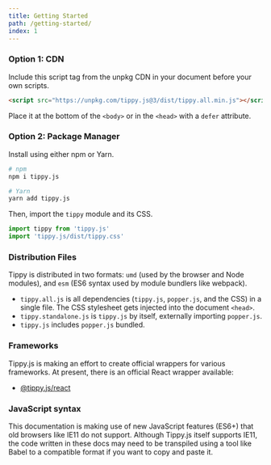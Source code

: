 ```yaml
---
title: Getting Started
path: /getting-started/
index: 1
---
```


### Option 1: CDN

Include this script tag from the unpkg CDN in your document before your own
scripts.

```html
<script src="https://unpkg.com/tippy.js@3/dist/tippy.all.min.js"></script>
```

Place it at the bottom of the `<body>` or in the `<head>` with a `defer`
attribute.

### Option 2: Package Manager

Install using either npm or Yarn.

```bash
# npm
npm i tippy.js

# Yarn
yarn add tippy.js
```

Then, import the `tippy` module and its CSS.

```js
import tippy from 'tippy.js'
import 'tippy.js/dist/tippy.css'
```

### Distribution Files

Tippy is distributed in two formats: `umd` (used by the browser and Node
modules), and `esm` (ES6 syntax used by module bundlers like webpack).

- `tippy.all.js` is all dependencies (`tippy.js`, `popper.js`, and the CSS) in a
  single file. The CSS stylesheet gets injected into the document `<head>`.
- `tippy.standalone.js` is `tippy.js` by itself, externally importing
  `popper.js`.
- `tippy.js` includes `popper.js` bundled.

### Frameworks

Tippy.js is making an effort to create official wrappers for various frameworks.
At present, there is an official React wrapper available:

- [@tippy.js/react](https://github.com/atomiks/tippy.js-react)

### JavaScript syntax

This documentation is making use of new JavaScript features (ES6+) that old
browsers like IE11 do not support. Although Tippy.js itself supports IE11, the
code written in these docs may need to be transpiled using a tool like Babel to
a compatible format if you want to copy and paste it.
